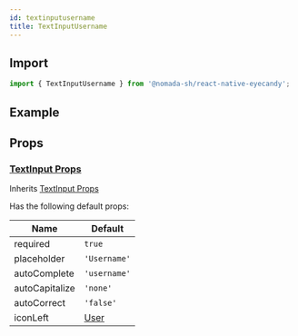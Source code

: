 ```yaml
---
id: textinputusername
title: TextInputUsername
---
```


## Import

```jsx
import { TextInputUsername } from '@nomada-sh/react-native-eyecandy';
```

## Example

## Props

### [TextInput Props](textinput#props)

Inherits [TextInput Props](textinput#props)

Has the following default props:

| Name           | Default               |
| -------------- | --------------------- |
| required       | `true`                |
| placeholder    | `'Username'`          |
| autoComplete   | `'username'`          |
| autoCapitalize | `'none'`              |
| autoCorrect    | `'false'`             |
| iconLeft       | [User](../icons#user) |
